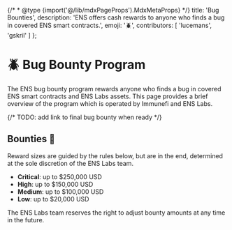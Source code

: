 {/* * @type {import('@/lib/mdxPageProps').MdxMetaProps} */}
title: 'Bug Bounties',
description: 'ENS offers cash rewards to anyone who finds a bug in covered ENS smart contracts.',
emoji: '🪲',
contributors: [
'lucemans',
'gskril'
]
};

# 🪲 Bug Bounty Program

The ENS bug bounty program rewards anyone who finds a bug in covered ENS smart contracts and ENS Labs assets. This page provides a brief overview of the program which is operated by Immunefi and ENS Labs.

{/* TODO: add link to final bug bounty when ready */}

<div className="">
  <LinkCard
    title="Immunefi"
    description="Web3's leading bug bounty platform that we use to manage our program."
    link="https://immunefi.com/"
    logo="/content/learn/immunefi.svg"
  />
</div>

## Bounties 💸

Reward sizes are guided by the rules below, but are in the end, determined at the sole discretion of the ENS Labs team.

- **Critical**: up to $250,000 USD
- **High**: up to $150,000 USD
- **Medium**: up to $100,000 USD
- **Low**: up to $20,000 USD

The ENS Labs team reserves the right to adjust bounty amounts at any time in the future.
